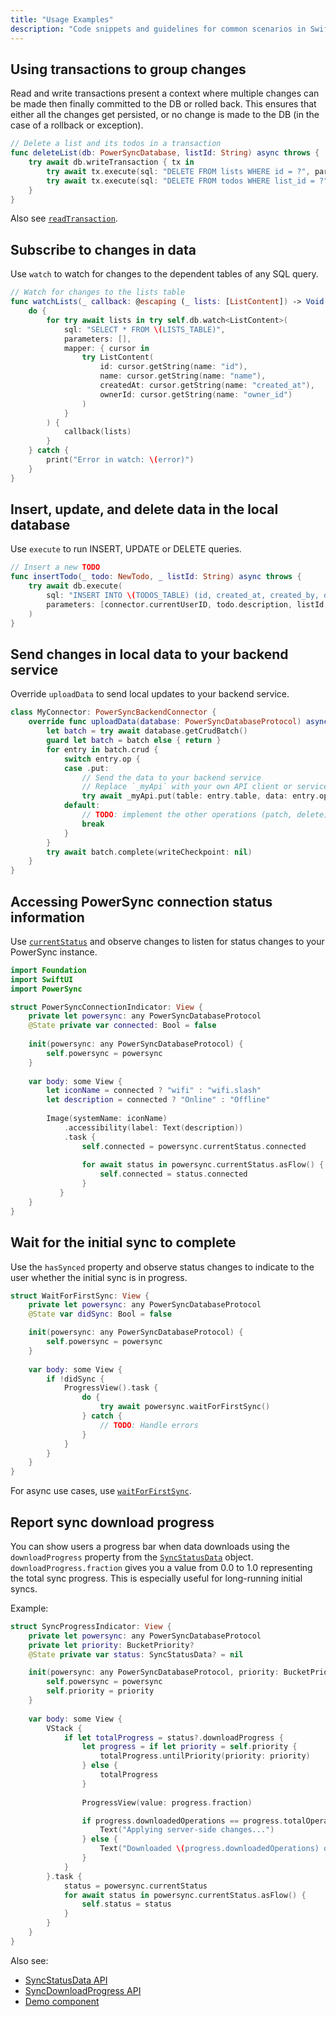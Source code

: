 ```yaml
---
title: "Usage Examples"
description: "Code snippets and guidelines for common scenarios in Swift"
---
```


## Using transactions to group changes

Read and write transactions present a context where multiple changes can be made then finally committed to the DB or rolled back. This ensures that either all the changes get persisted, or no change is made to the DB (in the case of a rollback or exception).

```swift
// Delete a list and its todos in a transaction
func deleteList(db: PowerSyncDatabase, listId: String) async throws {
    try await db.writeTransaction { tx in
        try await tx.execute(sql: "DELETE FROM lists WHERE id = ?", parameters: [listId])
        try await tx.execute(sql: "DELETE FROM todos WHERE list_id = ?", parameters: [listId])
    }
}
```

Also see [`readTransaction`](https://powersync-ja.github.io/powersync-swift/documentation/powersync/queries/readtransaction(callback:)).

## Subscribe to changes in data

Use `watch` to watch for changes to the dependent tables of any SQL query.

```swift
// Watch for changes to the lists table
func watchLists(_ callback: @escaping (_ lists: [ListContent]) -> Void ) async {
    do {
        for try await lists in try self.db.watch<ListContent>(
            sql: "SELECT * FROM \(LISTS_TABLE)",
            parameters: [],
            mapper: { cursor in
                try ListContent(
                    id: cursor.getString(name: "id"),
                    name: cursor.getString(name: "name"),
                    createdAt: cursor.getString(name: "created_at"),
                    ownerId: cursor.getString(name: "owner_id")
                )
            }
        ) {
            callback(lists)
        }
    } catch {
        print("Error in watch: \(error)")
    }
}
```

## Insert, update, and delete data in the local database

Use `execute` to run INSERT, UPDATE or DELETE queries.

```swift
// Insert a new TODO
func insertTodo(_ todo: NewTodo, _ listId: String) async throws {
    try await db.execute(
        sql: "INSERT INTO \(TODOS_TABLE) (id, created_at, created_by, description, list_id, completed) VALUES (uuid(), datetime(), ?, ?, ?, ?)",
        parameters: [connector.currentUserID, todo.description, listId, todo.isComplete]
    )
}
```

## Send changes in local data to your backend service

Override `uploadData` to send local updates to your backend service.

```swift
class MyConnector: PowerSyncBackendConnector {
    override func uploadData(database: PowerSyncDatabaseProtocol) async throws {
        let batch = try await database.getCrudBatch()
        guard let batch = batch else { return }
        for entry in batch.crud {
            switch entry.op {
            case .put:
                // Send the data to your backend service
                // Replace `_myApi` with your own API client or service
                try await _myApi.put(table: entry.table, data: entry.opData)
            default:
                // TODO: implement the other operations (patch, delete)
                break
            }
        }
        try await batch.complete(writeCheckpoint: nil)
    }
}
```

## Accessing PowerSync connection status information

Use [`currentStatus`](https://powersync-ja.github.io/powersync-swift/documentation/powersync/powersyncdatabaseprotocol/currentstatus) and observe changes to listen for status changes to your PowerSync instance.

```swift
import Foundation
import SwiftUI
import PowerSync

struct PowerSyncConnectionIndicator: View {
    private let powersync: any PowerSyncDatabaseProtocol
    @State private var connected: Bool = false
    
    init(powersync: any PowerSyncDatabaseProtocol) {
        self.powersync = powersync
    }
    
    var body: some View {
        let iconName = connected ? "wifi" : "wifi.slash"
        let description = connected ? "Online" : "Offline"
        
        Image(systemName: iconName)
            .accessibility(label: Text(description))
            .task {
                self.connected = powersync.currentStatus.connected
                
                for await status in powersync.currentStatus.asFlow() {
                    self.connected = status.connected
                }
           }
    }
}
```

## Wait for the initial sync to complete

Use the `hasSynced` property and observe status changes to indicate to the user whether the initial sync is in progress.

```swift
struct WaitForFirstSync: View {
    private let powersync: any PowerSyncDatabaseProtocol
    @State var didSync: Bool = false

    init(powersync: any PowerSyncDatabaseProtocol) {
        self.powersync = powersync
    }
    
    var body: some View {
        if !didSync {
            ProgressView().task {
                do {
                    try await powersync.waitForFirstSync()
                } catch {
                    // TODO: Handle errors
                }
            }
        }
    }
}
```

For async use cases, use [`waitForFirstSync`](https://powersync-ja.github.io/powersync-swift/documentation/powersync/powersyncdatabaseprotocol/waitforfirstsync()).

## Report sync download progress

You can show users a progress bar when data downloads using the `downloadProgress` property from the [`SyncStatusData`](https://powersync-ja.github.io/powersync-swift/documentation/powersync/syncstatusdata/) object. `downloadProgress.fraction` gives you a value from 0.0 to 1.0 representing the total sync progress. This is especially useful for long-running initial syncs.

Example:

```swift
struct SyncProgressIndicator: View {
    private let powersync: any PowerSyncDatabaseProtocol
    private let priority: BucketPriority?
    @State private var status: SyncStatusData? = nil

    init(powersync: any PowerSyncDatabaseProtocol, priority: BucketPriority? = nil) {
        self.powersync = powersync
        self.priority = priority
    }
    
    var body: some View {
        VStack {
            if let totalProgress = status?.downloadProgress {
                let progress = if let priority = self.priority {
                    totalProgress.untilPriority(priority: priority)
                } else {
                    totalProgress
                }
                
                ProgressView(value: progress.fraction)

                if progress.downloadedOperations == progress.totalOperations {
                    Text("Applying server-side changes...")
                } else {
                    Text("Downloaded \(progress.downloadedOperations) out of \(progress.totalOperations)")
                }
            }
        }.task {
            status = powersync.currentStatus
            for await status in powersync.currentStatus.asFlow() {
                self.status = status
            }
        }
    }
}
```

Also see:
- [SyncStatusData API](https://powersync-ja.github.io/powersync-swift/documentation/powersync/syncstatusdata/)
- [SyncDownloadProgress API](https://powersync-ja.github.io/powersync-swift/documentation/powersync/syncdownloadprogress/)
- [Demo component](https://github.com/powersync-ja/powersync-swift/blob/main/Demo/PowerSyncExample/Components/ListView.swift)

